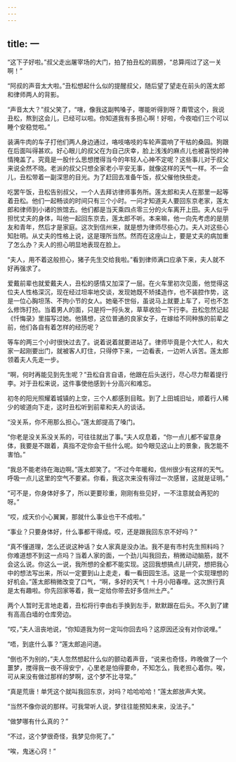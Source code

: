 ```yaml
---
---
---
```

title: 一
---




“这下子好啦。”叔父走出屠宰场的大门，拍了拍丑松的肩膀，“总算闯过了这一关啊！”

“阿叔的声音太大啦。”丑松想起什么似的提醒叔父，随后望了望走在前头的莲太郎和律师两人的背影。

“声音太大？”叔父笑了，“嗐，像我这副鸭嗓子，哪能听得到呀？甭管这个，我说丑松，熬到这会儿，已经可以啦。你知道我有多担心啊！好啦，今夜咱们三个可以睡个安稳觉啦。”

装满牛肉的车子打他们两人身边通过，咯吱咯吱的车轮声震响了干枯的桑园。狗跟在后面叫得甚欢。好心眼儿的叔父在为自己庆幸，脸上浅浅的麻点儿也被喜悦的神情掩盖了。究竟是一股什么思想搅得当今的年轻人心神不定呢？这些事儿对于叔父来说全然不晓。老派的叔父只想全家老小平安无事，就像这样的天气一样。不一会儿，丑松带着一副深思的目光。为了赶回去准备午饭，叔父催他快些走。

吃罢午饭，丑松告别叔父，一个人去拜访律师事务所。莲太郎和夫人在那里一起等着丑松。他们一起畅谈的时间只有三个小时。一问才知道夫人要回东京老家，莲太郎和律师到小诸的旅馆去。他们都是当天乘四点零三分的火车离开上田。夫人似乎担忧丈夫的身体，叫他一起回东京去，莲太郎不听。本来嘛，他一向先考虑的是朋友和青年，然后才是家庭。这次到信州来，就是想为律师尽些心力。夫人对这些心知肚明。从丈夫的性格上说，这是理所当然。然而在这座山上，要是丈夫的病加重了怎么办？夫人的担心明显地表现在脸上。

“夫人，用不着这般担心，猪子先生交给我啦。”看到律师满口应承下来，夫人就不好再强求了。

爱戴前辈也就爱戴夫人，丑松的感情又加深了一层。在火车里初次见面，他觉得这位夫人性格深沉，现在经过坦率地交谈，发现她既不矫揉造作，也不装腔作势，这是一位心胸坦荡、不拘小节的女人。她毫不世俗，虽说马上就要上车了，可也不怎么修饰打扮。当着男人的面，只是捋一捋头发，草草收拾一下行李。丑松忽然记起《忏悔录》里描写过她。他猜想，这位普通的良家女子，在嫁给不同种族的前辈之前，他们各自有着怎样的经历呢？

等车的两三个小时很快过去了。说着说着就要进站了。律师毕竟是个大忙人，和大家一起刚要出门，就被客人盯住，只得停下来，一边看表，一边听人诉苦。莲太郎领着夫人先走一步。

“啊，何时再能见到先生呢？”丑松自言自语，他跟在后头送行，尽心尽力帮着提行李。对于丑松来说，这件事使他感到十分高兴和难忘。

初冬的阳光照耀着城镇的上空，三个人都感到目眩。到了上田城旧址，顺着行人稀少的坡道向下走，这时丑松听到前辈和夫人的谈话。

“没关系，你不用那么担心。”莲太郎提高了嗓门。

“你老是没关系没关系的，可往往就出了事。”夫人叹息着，“你一点儿都不留意身体，我要是不跟着，真指不定你会干些什么呢。如今眼见这山上的景象，我怎能不害怕。”

“我总不能老待在海边啊。”莲太郎笑了。“不过今年暖和，信州很少有这样的天气。呼吸一点儿这里的空气不要紧。你看，我这次来没有得过一次感冒，这就是证明。”

“可不是，你身体好多了，所以更要珍重，刚刚有些见好，一不注意就会再犯的呀。”

“哎，成天价小心翼翼，那就什么事业也干不成啦。”

“事业？只要身体好，什么事都干得成。哎，还是跟我回东京不好吗？”

“真不懂道理，怎么还说这种话？女人家真是没办法。我不是有市村先生照料吗？你难道想不到这一点吗？当着人家的面，一个劲儿叫我回去，稍微动动脑筋，就不会这么说。你这么一说，我所想的全都不能实现。这回我想搞点儿研究，想把我心中的想法写出来，所以一定要到山上走走，看一看田园生活。这是一个实现理想的好机会。”莲太郎稍微改变了口气，“啊，多好的天气！十月小阳春哩。这次旅行真是太有趣啦。你先回家等着，我一定给你带去好多信州土产。”

两个人暂时无言地走着，丑松将行李由右手换到左手，默默跟在后头。不久到了建有高高白墙的仓库旁边。

“哎，”夫人沮丧地说，“你知道我为何一定叫你回去吗？这原因还没有对你说哩。”

“唔，到底什么事？”莲太郎追问道。

“倒也不为别的，”夫人忽然想起什么似的颤动着声音，“说来也奇怪，昨晚做了一个噩梦，搅得我一夜不得安宁，心里老是怕得要命，不知怎么，我老担心着你。唉，可从来没有做过那样的梦啊，这个梦不比寻常。”

“真是荒唐！单凭这个就叫我回东京，对吗？哈哈哈哈！”莲太郎放声大笑。

“当然不像你说的那样。可我常听人说，梦往往能预知未来，没法子。”

“做梦哪有什么真的？”

“不过，这个梦很奇怪，我梦见你死了。”

“唉，鬼迷心窍！”